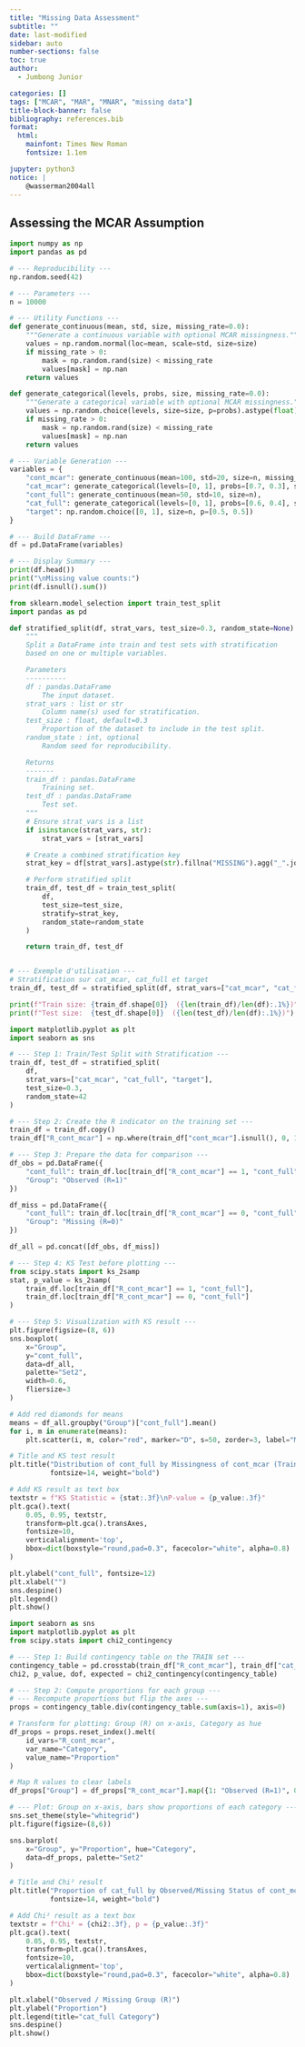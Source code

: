 ```yaml
---
title: "Missing Data Assessment"
subtitle: ""
date: last-modified
sidebar: auto
number-sections: false
toc: true
author:
  - Jumbong Junior 

categories: []
tags: ["MCAR", "MAR", "MNAR", "missing data"]
title-block-banner: false
bibliography: references.bib
format: 
  html: 
    mainfont: Times New Roman
    fontsize: 1.1em

jupyter: python3
notice: |
    @wasserman2004all 
---
```


## Assessing the MCAR Assumption


```python
import numpy as np
import pandas as pd

# --- Reproducibility ---
np.random.seed(42)

# --- Parameters ---
n = 10000

# --- Utility Functions ---
def generate_continuous(mean, std, size, missing_rate=0.0):
    """Generate a continuous variable with optional MCAR missingness."""
    values = np.random.normal(loc=mean, scale=std, size=size)
    if missing_rate > 0:
        mask = np.random.rand(size) < missing_rate
        values[mask] = np.nan
    return values

def generate_categorical(levels, probs, size, missing_rate=0.0):
    """Generate a categorical variable with optional MCAR missingness."""
    values = np.random.choice(levels, size=size, p=probs).astype(float)
    if missing_rate > 0:
        mask = np.random.rand(size) < missing_rate
        values[mask] = np.nan
    return values

# --- Variable Generation ---
variables = {
    "cont_mcar": generate_continuous(mean=100, std=20, size=n, missing_rate=0.20),
    "cat_mcar": generate_categorical(levels=[0, 1], probs=[0.7, 0.3], size=n, missing_rate=0.10),
    "cont_full": generate_continuous(mean=50, std=10, size=n),
    "cat_full": generate_categorical(levels=[0, 1], probs=[0.6, 0.4], size=n),
    "target": np.random.choice([0, 1], size=n, p=[0.5, 0.5])
}

# --- Build DataFrame ---
df = pd.DataFrame(variables)

# --- Display Summary ---
print(df.head())
print("\nMissing value counts:")
print(df.isnull().sum())

```



```python
from sklearn.model_selection import train_test_split
import pandas as pd

def stratified_split(df, strat_vars, test_size=0.3, random_state=None):
    """
    Split a DataFrame into train and test sets with stratification
    based on one or multiple variables.

    Parameters
    ----------
    df : pandas.DataFrame
        The input dataset.
    strat_vars : list or str
        Column name(s) used for stratification.
    test_size : float, default=0.3
        Proportion of the dataset to include in the test split.
    random_state : int, optional
        Random seed for reproducibility.

    Returns
    -------
    train_df : pandas.DataFrame
        Training set.
    test_df : pandas.DataFrame
        Test set.
    """
    # Ensure strat_vars is a list
    if isinstance(strat_vars, str):
        strat_vars = [strat_vars]

    # Create a combined stratification key
    strat_key = df[strat_vars].astype(str).fillna("MISSING").agg("_".join, axis=1)

    # Perform stratified split
    train_df, test_df = train_test_split(
        df,
        test_size=test_size,
        stratify=strat_key,
        random_state=random_state
    )

    return train_df, test_df


# --- Exemple d'utilisation ---
# Stratification sur cat_mcar, cat_full et target
train_df, test_df = stratified_split(df, strat_vars=["cat_mcar", "cat_full", "target"], test_size=0.3, random_state=42)

print(f"Train size: {train_df.shape[0]}  ({len(train_df)/len(df):.1%})")
print(f"Test size:  {test_df.shape[0]}  ({len(test_df)/len(df):.1%})")

```


```python
import matplotlib.pyplot as plt
import seaborn as sns

# --- Step 1: Train/Test Split with Stratification ---
train_df, test_df = stratified_split(
    df,
    strat_vars=["cat_mcar", "cat_full", "target"],
    test_size=0.3,
    random_state=42
)

# --- Step 2: Create the R indicator on the training set ---
train_df = train_df.copy()
train_df["R_cont_mcar"] = np.where(train_df["cont_mcar"].isnull(), 0, 1)

# --- Step 3: Prepare the data for comparison ---
df_obs = pd.DataFrame({
    "cont_full": train_df.loc[train_df["R_cont_mcar"] == 1, "cont_full"],
    "Group": "Observed (R=1)"
})

df_miss = pd.DataFrame({
    "cont_full": train_df.loc[train_df["R_cont_mcar"] == 0, "cont_full"],
    "Group": "Missing (R=0)"
})

df_all = pd.concat([df_obs, df_miss])

# --- Step 4: KS Test before plotting ---
from scipy.stats import ks_2samp
stat, p_value = ks_2samp(
    train_df.loc[train_df["R_cont_mcar"] == 1, "cont_full"],
    train_df.loc[train_df["R_cont_mcar"] == 0, "cont_full"]
)

# --- Step 5: Visualization with KS result ---
plt.figure(figsize=(8, 6))
sns.boxplot(
    x="Group", 
    y="cont_full", 
    data=df_all,
    palette="Set2",
    width=0.6,
    fliersize=3
)

# Add red diamonds for means
means = df_all.groupby("Group")["cont_full"].mean()
for i, m in enumerate(means):
    plt.scatter(i, m, color="red", marker="D", s=50, zorder=3, label="Mean" if i == 0 else "")

# Title and KS test result
plt.title("Distribution of cont_full by Missingness of cont_mcar (Train Set)",
          fontsize=14, weight="bold")

# Add KS result as text box
textstr = f"KS Statistic = {stat:.3f}\nP-value = {p_value:.3f}"
plt.gca().text(
    0.05, 0.95, textstr,
    transform=plt.gca().transAxes,
    fontsize=10,
    verticalalignment='top',
    bbox=dict(boxstyle="round,pad=0.3", facecolor="white", alpha=0.8)
)

plt.ylabel("cont_full", fontsize=12)
plt.xlabel("")
sns.despine()
plt.legend()
plt.show()
```


```python
import seaborn as sns
import matplotlib.pyplot as plt
from scipy.stats import chi2_contingency

# --- Step 1: Build contingency table on the TRAIN set ---
contingency_table = pd.crosstab(train_df["R_cont_mcar"], train_df["cat_full"])
chi2, p_value, dof, expected = chi2_contingency(contingency_table)

# --- Step 2: Compute proportions for each group ---
# --- Recompute proportions but flip the axes ---
props = contingency_table.div(contingency_table.sum(axis=1), axis=0)

# Transform for plotting: Group (R) on x-axis, Category as hue
df_props = props.reset_index().melt(
    id_vars="R_cont_mcar",
    var_name="Category",
    value_name="Proportion"
)

# Map R values to clear labels
df_props["Group"] = df_props["R_cont_mcar"].map({1: "Observed (R=1)", 0: "Missing (R=0)"})

# --- Plot: Group on x-axis, bars show proportions of each category ---
sns.set_theme(style="whitegrid")
plt.figure(figsize=(8,6))

sns.barplot(
    x="Group", y="Proportion", hue="Category",
    data=df_props, palette="Set2"
)

# Title and Chi² result
plt.title("Proportion of cat_full by Observed/Missing Status of cont_mcar (Train Set)",
          fontsize=14, weight="bold")

# Add Chi² result as a text box
textstr = f"Chi² = {chi2:.3f}, p = {p_value:.3f}"
plt.gca().text(
    0.05, 0.95, textstr,
    transform=plt.gca().transAxes,
    fontsize=10,
    verticalalignment='top',
    bbox=dict(boxstyle="round,pad=0.3", facecolor="white", alpha=0.8)
)

plt.xlabel("Observed / Missing Group (R)")
plt.ylabel("Proportion")
plt.legend(title="cat_full Category")
sns.despine()
plt.show()
```